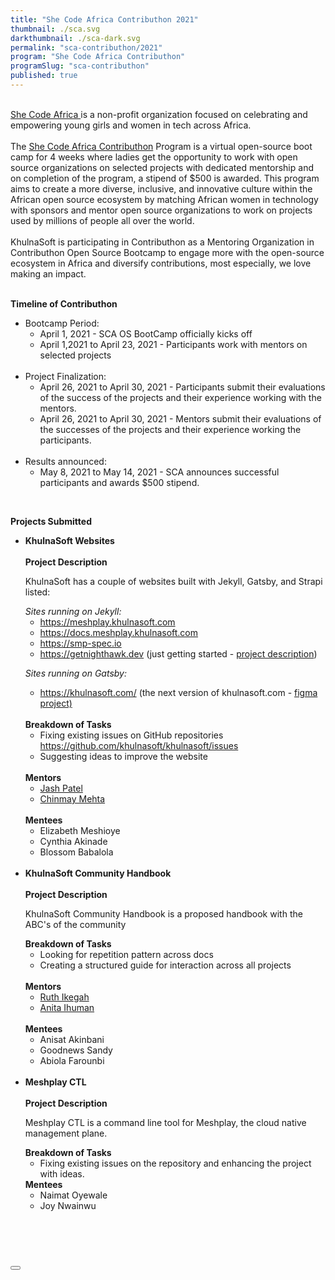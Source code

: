 ```yaml
---
title: "She Code Africa Contributhon 2021"
thumbnail: ./sca.svg
darkthumbnail: ./sca-dark.svg
permalink: "sca-contributhon/2021"
program: "She Code Africa Contributhon"
programSlug: "sca-contributhon"
published: true
---
```



<ProgramsWrapper>
<ScaLogo alt="sca_logo" class="sca_logo"/>

<br />
<div>
  <a href="https://www.shecodeafrica.org/"> She Code Africa </a> is a non-profit
  organization focused on celebrating and empowering young girls and women in
  tech across Africa.
</div>
<br />
<div> 
The <a href="https://sites.google.com/shecodeafrica.org/contributhon/home/program-overview"> She Code Africa Contributhon</a> Program is a virtual open-source boot camp for 4 weeks where ladies get the opportunity to work with open source organizations on selected projects with dedicated mentorship and on completion of the program, a stipend of $500 is awarded. This program aims to create a more diverse, inclusive, and innovative culture within the African open source ecosystem by matching African women in technology with sponsors and mentor open source organizations to work on projects used by millions of people all over the world. <br/>

<br />
KhulnaSoft is participating in Contributhon as a Mentoring Organization in Contributhon
Open Source Bootcamp to engage more with the open-source ecosystem in Africa and
diversify contributions, most especially, we love making an impact.

</div>
<br/>

<b> Timeline of Contributhon</b>
<div>
<ul>
<li>
Bootcamp Period:
<ul>
<li> April 1, 2021 - SCA OS BootCamp officially kicks off</li>
<li>
April 1,2021 to April 23, 2021 - Participants work with mentors on
selected projects
</li>
</ul>
</li>
<br/>
<li>
Project Finalization:
<ul>
<li>
April 26, 2021 to April 30, 2021 - Participants submit their
evaluations of the success of the projects and their experience
working with the mentors.
</li>
<li>
April 26, 2021 to April 30, 2021 -
Mentors submit their evaluations of the successes 
of the projects and their experience working the 
participants.

</li>
</ul>
</li>
<br/>
<li>
Results announced:
<ul>
<li>
May 8, 2021 to May 14, 2021 - SCA announces successful participants and awards $500 stipend.

</li>
</ul>
</li>

</ul>
</div>

<br />

<b> Projects Submitted</b>
<div>
<ul>
<li>
<b>KhulnaSoft Websites</b>
<br />
<br />
<b> Project Description</b>
<br/>
<p> KhulnaSoft has a couple of websites built with Jekyll, Gatsby, and Strapi listed:
 </p>
 <em> Sites running on Jekyll:
 </em>
<ul>
<li><a href="https://meshplay.khulnasoft.com">https://meshplay.khulnasoft.com</a></li>
<li><a href=" https://docs.meshplay.khulnasoft.com">https://docs.meshplay.khulnasoft.com </a>    </li>
<li><a href="https://smp-spec.io "> https://smp-spec.io </a></li>
<li><a href=" https://getnighthawk.dev"> https://getnighthawk.dev</a> (just getting started - <a href="https://docs.google.com/document/d/1lHfMo4iIx2WXFZIspfHyxTsPR1T63_2IV5NUkgxoo0w/edit">  project description</a>) </li>
</ul>

<em> Sites running on Gatsby:</em>
<ul>
  <li>
    <a href="https://khulnasoft.com/">https://khulnasoft.com/</a> (the next version of
    khulnasoft.com -
    <a href="https://www.figma.com/file/5ZwEkSJwUPitURD59YHMEN/KhulnaSoft-Designs?node-id=2074%3A853">
      figma project)
    </a>
  </li>
</ul>
<br />
<b> Breakdown of Tasks</b>
<ul>
<li>Fixing existing issues on GitHub repositories <a href="https://github.com/khulnasoft/khulnasoft/issues">https://github.com/khulnasoft/khulnasoft/issues</a></li>
<li>Suggesting ideas to improve the website</li>
</ul>

<br />
<b>Mentors</b>
<ul>
<li> <a href="https://khulnasoft.com/community/members/jash-patel"> Jash Patel
</a>
</li>
<li> <a href="https://khulnasoft.com/community/members/chinmay-mehta"> Chinmay Mehta
</a>
</li>
</ul>
<br />
<b>Mentees</b>
<ul>
<li> Elizabeth Meshioye</li>
<li> Cynthia Akinade</li>
<li> Blossom Babalola</li>

</ul>

</li>
<br/>
<li>
<b>KhulnaSoft Community Handbook</b>
<br />
<br />
<b> Project Description</b>
<br/>
<p> KhulnaSoft Community Handbook is a proposed handbook with the ABC's of the community</p>
<b> Breakdown of Tasks</b>
<ul>
<li>Looking for repetition pattern across docs</li>
<li>Creating a structured guide for interaction across all projects</li>
</ul>

<br />
<b>Mentors</b>
<ul>
<li> <a href="https://khulnasoft.com/community/members/ruth-ikegah"> Ruth Ikegah</a></li>
<li> <a href="https://khulnasoft.com/community/members/anita-ihuman"> Anita Ihuman </a></li>
</ul>
<br />
<b>Mentees</b>
<ul>
<li> Anisat Akinbani</li>
<li> Goodnews Sandy</li>
<li> Abiola Farounbi</li>
</ul>
</li>
<br />
<li>
<b>Meshplay CTL</b>
<br />
<br />
<b> Project Description</b>
<br/>
<p> Meshplay CTL is a command line tool for Meshplay, the cloud native management plane.</p>
<b> Breakdown of Tasks</b>
<ul>
<li>Fixing existing issues on the repository and enhancing the project with ideas.</li>
</ul>
<b>Mentees</b>
<ul>
<li> Naimat Oyewale</li>
<li> Joy Nwainwu</li>
</ul>
</li>
<br/>
</ul>
</div>

<br />
<br />
<div id="gsoc-2020" className="apply-button">
    <h3>
        <Button primary title="Participate" url="http://slack.khulnasoft.com" external={ true } />
    </h3>
</div>
</ProgramsWrapper>
